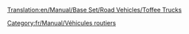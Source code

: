 [[Translation:en/Manual/Base Set/Road Vehicles/Toffee Trucks]]

{{fr/Manual/Base Set/Road Vehicles/Vehicule routier|nom      = Camion de caramel MightyMover
  |img      = en/Manual/Base Set/Road Vehicles/MightyMover toffee.png
  |prix     = 4 798£ (9 596$)
  |vitesse  = 48 km/h (30 mph)
  |annualite= 421£ (842$)
  |design   = 1935
  |vie      = 15
  |capacite = 17 tonnes de caramel
}}
{{fr/Manual/Base Set/Road Vehicles/Vehicule routier|nom      = Camion de caramel Powernaught
  |img      = en/Manual/Base Set/Road Vehicles/Powernaught toffee.png
  |prix     = 6 029£ (12 058$)
  |vitesse  = 88 km/h (55 mph)
  |annualite= 787£ (1 574$)
  |design   = 1977
  |vie      = 15
  |capacite = 19 tonnes de caramel
}}
{{fr/Manual/Base Set/Road Vehicles/Vehicule routier|nom      = Camion de caramel Wizzowow
  |img      = en/Manual/Base Set/Road Vehicles/Wizzowow toffee.png
  |prix     = 6 439£ (12 878$)
  |vitesse  = 112 km/h (70 mph)
  |annualite= 1 125£ (2 250$)
  |design   = 2014
  |vie      = 15
  |capacite = 22 tonnes de caramel
}}

[[Category:fr/Manual/Véhicules routiers]]
